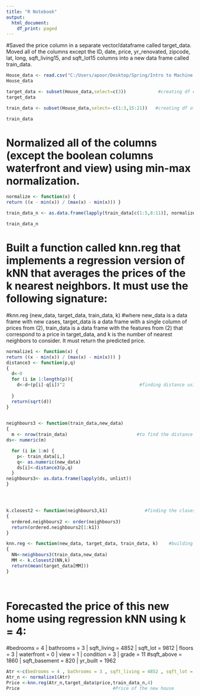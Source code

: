 ```yaml
---
title: "R Notebook"
output:
  html_document:
    df_print: paged
---
```




#Saved the price column in a separate vector/dataframe called target_data. Moved all of the columns except the ID, date, price, yr_renovated, zipcode, lat, long, sqft_living15, and sqft_lot15 columns into a new data frame called train_data.
```r
House_data <- read.csv("C:/Users/apoor/Desktop/Spring/Intro to Machine Learning/Practicum 1/Practicum1_2.csv", stringsAsFactors=FALSE)
House_data

target_data <- subset(House_data,select=c(3))            #creating df of price column
target_data

train_data <- subset(House_data,select=-c(1:3,15:21))   #creating df of all columns except ID, date, price, yr_renovated, zipcode, lat, long, sqft_living15, and sqft_lot15 

train_data
```
# Normalized all of the columns (except the boolean columns waterfront and view) using min-max normalization.
```r
normalize <- function(x) {                                
return ((x - min(x)) / (max(x) - min(x))) }

train_data_n <- as.data.frame(lapply(train_data[c(1:5,8:11)], normalize)) #normalizing train data except waterfront and view

train_data_n

```
# Built a function called knn.reg that implements a regression version of kNN that averages the prices of the k nearest neighbors. It must use the following signature:
#knn.reg (new_data, target_data, train_data, k)
#where new_data is a data frame with new cases, target_data is a data frame with a single column of prices from (2), train_data is a data frame with the features from (2) that correspond to a price in target_data, and k is the number of nearest neighbors to consider. It must return the predicted price.
```r



normalize1 <- function(x) {                                
return ((x - min(x)) / (max(x) - min(x))) }
distance3 <- function(p,q)
{
  d<-0
  for (i in 1:length(p)){
    d<-d+(p[i]-q[i])^2                            #finding distance using distance formula
  
  }
  return(sqrt(d))
}
  

neighbours3 <- function(train_data,new_data)
{
  m <- nrow(train_data)                          #to find the distance 
ds<- numeric(m)

  for (i in 1:m) {
    p<- train_data[i,]
    q<- as.numeric(new_data)
    ds[i]<-distance3(p,q)
  }
neighbours3<- as.data.frame(lapply(ds, unlist))
}




k.closest2 <- function(neighbours3,k1)              #finding the closest  nearing neighbours
{
  ordered.neighbours2 <- order(neighbours3)
  return(ordered.neighbours2[1:k1])
}

knn.reg <- function(new_data, target_data, train_data, k)    #building the knn.reg function
{
  NN<-neighbours3(train_data,new_data)
  MM <- k.closest2(NN,k)
  return(mean(target_data[MM]))
}
  



```
# Forecasted the price of this new home using regression kNN using k = 4:
#bedrooms = 4 | bathrooms = 3 | sqft_living = 4852 | sqft_lot = 9812 | floors = 3 | waterfront = 0 | view = 1 | condition = 3 | grade = 11
#sqft_above = 1860 | sqft_basement = 820 | yr_built = 1962
```r
Atr <-c(bedrooms = 4 , bathrooms = 3 , sqft_living = 4852 , sqft_lot = 9812 , floors = 3 , waterfront = 0 , view = 1 , condition = 3 , grade = 11,sqft_above = 1860 , sqft_basement = 820 , yr_built = 1962)
Atr_n <- normalize1(Atr)
Price <-knn.reg(Atr_n,target_data$price,train_data_n,4)
Price                                   #Price of the new house
```

